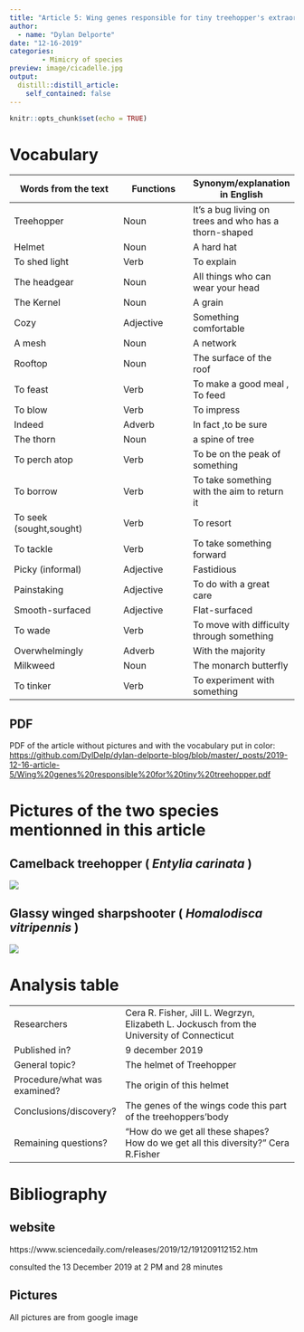 ```yaml
---
title: "Article 5: Wing genes responsible for tiny treehopper's extraordinary helmet"
author: 
  - name: "Dylan Delporte"
date: "12-16-2019"
categories:
        - Mimicry of species
preview: image/cicadelle.jpg
output:
  distill::distill_article:
    self_contained: false
---
```


```r
knitr::opts_chunk$set(echo = TRUE)
```

# Vocabulary 

| Words from the text | Functions   |  Synonym/explanation in English |
| ------------------- | ------------|------------- |
| Treehopper | Noun | It's a bug living on trees and who has a thorn-shaped  |
| Helmet | Noun | A hard hat |
| To shed light | Verb | To explain  |
| The headgear | Noun | All things who can wear your head |
| The Kernel | Noun | A grain |
| Cozy | Adjective | Something comfortable |
| A mesh | Noun | A network |
| Rooftop | Noun | The surface of the roof |
| To feast | Verb | To make a good meal , To feed  |
| To blow | Verb | To impress |
| Indeed | Adverb | In fact ,to be sure  |
| The thorn | Noun | a spine of tree |
| To perch atop | Verb | To be on the peak of something|
| To borrow | Verb | To take something with the aim to return it |
| To seek (sought,sought) | Verb | To resort |
| To tackle | Verb | To take something forward |
| Picky (informal) | Adjective | Fastidious |
| Painstaking | Adjective | To do with a great care |
| Smooth-surfaced | Adjective | Flat-surfaced |
| To wade | Verb | To move with difficulty through something |
| Overwhelmingly | Adverb | With the majority |
| Milkweed | Noun | The monarch butterfly |
| To tinker | Verb | To experiment with something |


## PDF
PDF of the article without pictures and with the vocabulary put in color: 
<https://github.com/DylDelp/dylan-delporte-blog/blob/master/_posts/2019-12-16-article-5/Wing%20genes%20responsible%20for%20tiny%20treehopper.pdf>

# Pictures of the two species mentionned in this article

## Camelback treehopper ( _Entylia carinata_ )

![](image/Entylia carinata 1.jpg)

## Glassy winged sharpshooter ( _Homalodisca vitripennis_ )

![](image/Homalodisca vitripennis, Glassy winged sharpshooter.jpg)

# Analysis table 

|                              |                                                                     |
| ---------------------------- | ------------------------------------------------------------------- |
| Researchers          | Cera R. Fisher, Jill L. Wegrzyn, Elizabeth L. Jockusch from the University of Connecticut |
| Published in?               | 9 december 2019 |
| General topic?              | The helmet of Treehopper |
| Procedure/what was examined? | The origin of this helmet |
| Conclusions/discovery?       | The genes of the wings code this part of the treehoppers'body|
| Remaining questions?         | "How do we get all these shapes? How do we get all this diversity?" Cera R.Fisher |

# Bibliography 

## website 
https://www.sciencedaily.com/releases/2019/12/191209112152.htm 

consulted the 13 December 2019 at 2 PM and 28 minutes

## Pictures

All pictures are from google image

